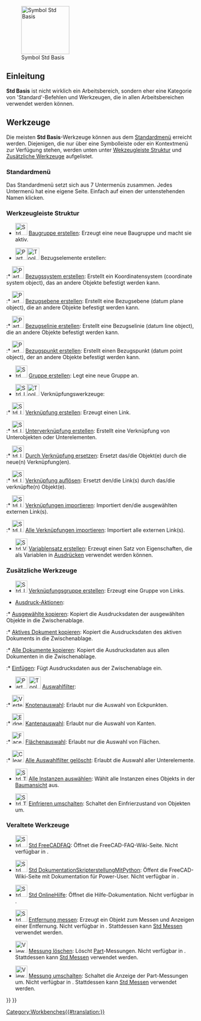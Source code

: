 <languages/>

{{Docnav/de
|[[Workbenches/de|Arbeitsbereiche]]
|[[Assembly_Workbench/de|Arbeitsbereich Assembly]]
|IconL=
|IconR=Workbench_Assembly.svg
}}

[[Image:Freecad.svg|thumb|128px|Symbol Std Basis]]

{{TOCright}}

<span id="Introduction"></span>
==Einleitung==

'''Std Basis''' ist nicht wirklich ein Arbeitsbereich, sondern eher eine Kategorie von 'Standard'-Befehlen und  Werkzeugen, die in allen Arbeitsbereichen verwendet werden können.

<span id="Tools"></span>
==Werkzeuge==

Die meisten '''Std Basis'''-Werkzeuge können aus dem [[Standard_Menu/de|Standardmenü]] erreicht werden. Diejenigen, die nur über eine Symbolleiste oder ein Kontextmenü zur Verfügung stehen, werden unten unter [[#Wekzeugleiste_Struktur|Wekzeugleiste Struktur]] und [[#Zusätzliche_Werkzeuge|Zusätzliche Werkzeuge]] aufgelistet.

<span id="Standard_menu"></span>
===Standardmenü===

Das Standardmenü setzt sich aus 7 Untermenüs zusammen. Jedes Untermenü hat eine eigene Seite. Einfach auf einen der untenstehenden Namen klicken.

<!--Bitte halte die folgenden Informationen mit Std_Base, Standard_Menu, Std_File_Menu usw. synchronisiert -->
{{StdMenu
|
[[Std_File_Menu/de|Datei]]
&nbsp;&nbsp;&nbsp;
[[Std_Edit_Menu/de|Bearbeiten]]
&nbsp;&nbsp;&nbsp;
[[Std_View_Menu/de|Ansicht]]
&nbsp;&nbsp;&nbsp;
[[Std_Tools_Menu/de|Werkzeuge]]
&nbsp;&nbsp;&nbsp;
[[Std_Macro_Menu/de|Makro]]
&nbsp;&nbsp;&nbsp;
[[Std_Windows_Menu/de|Fenster]]
&nbsp;&nbsp;&nbsp;
[[Std_Help_Menu/de|Hilfe]]
}}

<span id="Structure_toolbar"></span>
===Werkzeugleiste Struktur===

* [[File:Std_Part.svg|32px]] [[Std_Part/de|Baugruppe erstellen]]: Erzeugt eine neue Baugruppe und macht sie aktiv.

* <span id="Part_Datums">[[File:Part_CoordinateSystem.svg|x32px]][[Image:Toolbar_flyout_arrow_blue_background.svg|x32px]] Bezugselemente erstellen: {{Version/de|1.1}}</span><!--Do not edit span id: the Part_Datums pages redirect here-->

:* [[File:Part_CoordinateSystem.svg|32px]] [[Part_CoordinateSystem/de|Bezugssystem erstellen]]: Erstellt ein Koordinatensystem (coordinate system object), das an andere Objekte befestigt werden kann. {{Version/de|1.1}}

:* [[File:Part_DatumPlane.svg|32px]] [[Part_DatumPlane/de|Bezugsebene erstellen]]: Erstellt eine Bezugsebene (datum plane object), die an andere Objekte befestigt werden kann. {{Version/de|1.1}}

:* [[File:Part_DatumLine.svg|32px]] [[Part_DatumLine/de|Bezugselinie erstellen]]: Erstellt eine Bezugselinie (datum line object), die an andere Objekte befestigt werden kann. {{Version/de|1.1}}

:* [[File:Part_DatumPoint.svg|32px]] [[Part_DatumPoint|Bezugspunkt erstellen]]: Erstellt einen Bezugspunkt (datum point object), der an andere Objekte befestigt werden kann. {{Version/de|1.1}}

* [[File:Std_Group.svg|32px]] [[Std_Group/de|Gruppe erstellen]]: Legt eine neue Gruppe an.

* <span id="Std_LinkActions">[[File:Std_LinkMake.svg|x32px]][[Image:Toolbar_flyout_arrow_blue_background.svg|x32px]] Verknüpfungswerkzeuge:</span><!--Do not edit span id: the Std_LinkActions pages redirect here-->

:* [[File:Std_LinkMake.svg|32px]] [[Std_LinkMake/de|Verknüpfung erstellen]]: Erzeugt einen Link.

:* [[File:Std_LinkMakeRelative.svg|32px]] [[Std_LinkMakeRelative/de|Unterverknüpfung erstellen]]: Erstellt eine Verknüpfung von Unterobjekten oder Unterelementen.

:* [[File:Std_LinkReplace.svg|32px]] [[Std_LinkReplace/de|Durch Verknüpfung ersetzen]]: Ersetzt das/die Objekt(e) durch die neue(n) Verknüpfung(en).

:* [[File:Std_LinkUnlink.svg|32px]] [[Std_LinkUnlink/de|Verknüpfung auflösen]]: Ersetzt den/die Link(s) durch das/die verknüpfte(n) Objekt(e).

:* [[File:Std_LinkImport.svg|32px]] [[Std_LinkImport/de|Verknüpfungen importieren]]: Importiert den/die ausgewählten externen Link(s).

:* [[File:Std_LinkImportAll.svg|32px]] [[Std_LinkImportAll/de|Alle Verknüpfungen importieren]]: Importiert alle externen Link(s).

* [[File:Std_VarSet.svg|32px]] [[Std_VarSet/de|Variablensatz erstellen]]: Erzeugt einen Satz von Eigenschaften, die als Variablen in [[Expressions/de|Ausdrücken]] verwendet werden können. {{Version/de|1.0}}

<span id="Additional_tools"></span>
===Zusätzliche Werkzeuge===

* [[File:Std_LinkMakeGroup.svg|32px]] [[Std_LinkMakeGroup/de|Verknüpfungsgruppe erstellen]]: Erzeugt eine Gruppe von Links.

* [[Std_Expressions/de|Ausdruck-Aktionen]]:

:* [[Std_Expressions#Copy_selected/de|Ausgewählte kopieren]]: Kopiert die Ausdrucksdaten der ausgewählten Objekte in die Zwischenablage.

:* [[Std_Expressions#Copy_active_document/de|Aktives Dokument kopieren]]: Kopiert die Ausdrucksdaten des aktiven Dokuments in die Zwischenablage.

:* [[Std_Expressions#Copy_all_documents/de|Alle Dokumente kopieren]]: Kopiert die Ausdrucksdaten aus allen Dokumenten in die Zwischenablage.

:* [[Std_Expressions#Paste/de|Einfügen]]: Fügt Ausdrucksdaten aus der Zwischenablage ein.

* [[Image:Part_SelectFilter.svg|x32px]] [[Image:Toolbar_flyout_arrow_blue_background.svg|x32px]] [[Part_SelectFilter/de|Auswahlfilter]]: {{Version/de|1.0}}

:* [[Image:Vertex-selection.svg|32px]] [[Part_SelectFilter/de#Knotenauswahl|Knotenauswahl]]: Erlaubt nur die Auswahl von Eckpunkten.

:* [[Image:Edge-selection.svg|32px]] [[Part_SelectFilter/de#Kantenauswahl|Kantenauswahl]]: Erlaubt nur die Auswahl von Kanten.

:* [[Image:Face-selection.svg|32px]] [[Part_SelectFilter/de#Flächenauswahl |Flächenauswahl]]: Erlaubt nur die Auswahl von Flächen.

:* [[Image:Clear-selection.svg|32px]] [[Part_SelectFilter#All_selection_filters_cleared/de|Alle Auswahlfilter gelöscht]]: Erlaubt die Auswahl aller Unterelemente.

* [[File:Std_TreeSelectAllInstances.svg|32px]] [[Std_TreeSelectAllInstances/de|Alle Instanzen auswählen]]: Wählt alle Instanzen eines Objekts in der [[Tree_view/de|Baumansicht]] aus.

* [[File:Std_ToggleFreeze.svg|32px]] [[Std_ToggleFreeze/de|Einfrieren umschalten]]: Schaltet den Einfrierzustand von Objekten um. {{Version/de|1.0}}

<span id="Obsolete_tools"></span>
===Veraltete Werkzeuge===

* [[File:Std_FreeCADFAQ.svg|32px]] [[Std_FreeCADFAQ/de|Std FreeCADFAQ]]: Öffnet die FreeCAD-FAQ-Wiki-Seite. Nicht verfügbar in {{VersionPlus/de|1.1}}.

* [[File:Std_FreeCADPowerUserHub.svg|32px]] [[Std_FreeCADPowerUserHub/de|Std DokumentationSkripterstellungMitPython]]: Öffent die FreeCAD-Wiki-Seite mit Dokumentation für Power-User. Nicht verfügbar in {{VersionPlus/de|1.1}}.

* [[File:Std_OnlineHelp.svg|32px]] [[Std_OnlineHelp/de|Std OnlineHilfe]]: Öffnet die Hilfe-Dokumentation. Nicht verfügbar in {{VersionPlus|1.1}}.

* [[Image:Std_MeasureDistance.svg|32px]] [[Std_MeasureDistance/de|Entfernung messen]]: Erzeugt ein Objekt zum Messen und Anzeigen einer Entfernung. Nicht verfügbar in {{VersionPlus/de|1.0}}. Stattdessen kann [[Std Measure/de|Std Messen]] verwendet werden.

* [[Image:View_Measure_Clear_All.svg|32px]] [[View_Measure_Clear_All/de|Messung löschen]]: Löscht [[Part_Workbench/de|Part]]-Messungen. Nicht verfügbar in {{VersionPlus/de|1.0}}. Stattdessen kann [[Std Measure/de|Std Messen]] verwendet werden.

* [[Image:View_Measure_Toggle_All.svg|32px]] [[View_Measure_Toggle_All/de|Messung umschalten]]: Schaltet die Anzeige der Part-Messungen um. Nicht verfügbar in {{VersionPlus/de|1.0}}. Stattdessen kann [[Std Measure/de|Std Messen]] verwendet werden.


{{Docnav/de
|[[Workbenches/de|Arbeitsbereiche]]
|[[Assembly_Workbench/de|Arbeitsbereich Assembly]]
|IconL=
|IconR=Workbench_Assembly.svg
}}

{{Std_Base_navi{{#translation:}}}}
{{Userdocnavi{{#translation:}}}}
[[Category:Workbenches{{#translation:}}]]